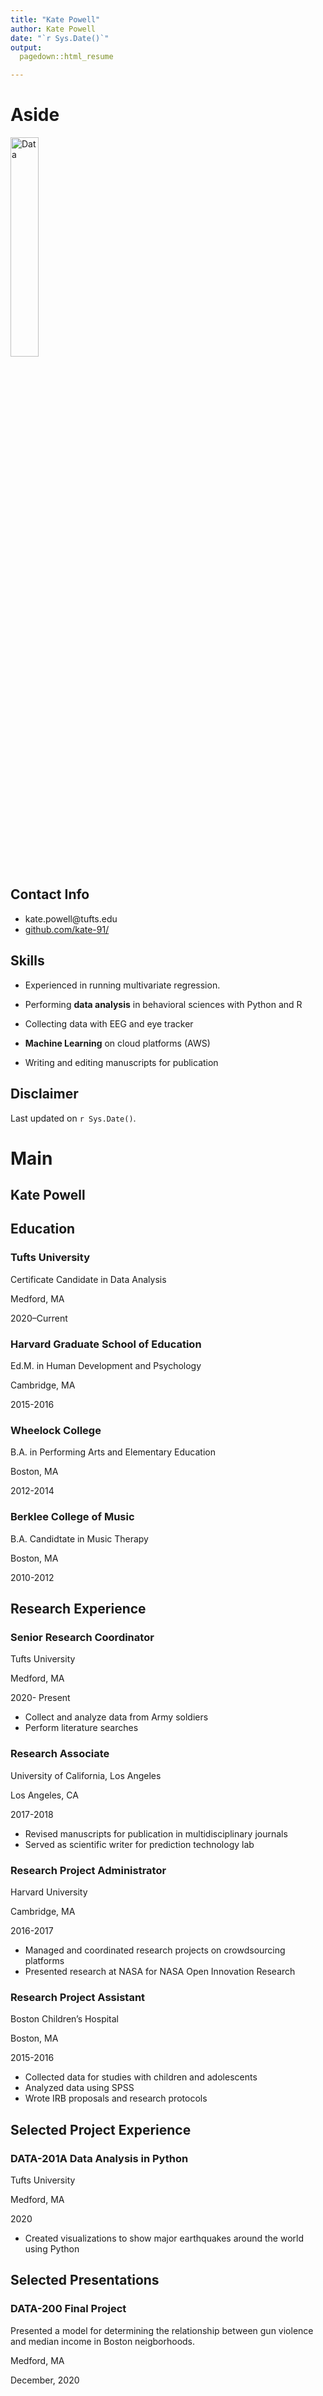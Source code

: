 ```yaml
---
title: "Kate Powell"
author: Kate Powell
date: "`r Sys.Date()`"
output:
  pagedown::html_resume

---
```


Aside
================================================================================


![Data](data_icon.png){width=30%}
<!-- ![Data](`r here::here("data_icon.png")`) -->



Contact Info {#contact}
--------------------------------------------------------------------------------

- <i class="fa fa-envelope"></i>kate.powell@tufts.edu
- <i class="fa fa-github"></i> [github.com/kate-91/](https://github.com/kate-91/)


Skills {#skills}
--------------------------------------------------------------------------------

- Experienced in running multivariate regression. 

- Performing **data analysis** in behavioral sciences with Python and R

- Collecting data with EEG and eye tracker

- **Machine Learning** on cloud platforms (AWS)

- Writing and editing manuscripts for publication




Disclaimer {#disclaimer}
--------------------------------------------------------------------------------

<!--This resume was made with the R package [**pagedown**](https://github.com/rstudio/pagedown).-->

Last updated on `r Sys.Date()`.



Main
================================================================================

Kate Powell {#title}
--------------------------------------------------------------------------------



Education {data-icon=graduation-cap data-concise=true}
--------------------------------------------------------------------------------

### Tufts University

Certificate Candidate in Data Analysis

Medford, MA

2020--Current

### Harvard Graduate School of Education

Ed.M. in Human Development and Psychology

Cambridge, MA

2015-2016

### Wheelock College

B.A. in Performing Arts and Elementary Education

Boston, MA

2012-2014

### Berklee College of Music

B.A. Candidtate in Music Therapy

Boston, MA

2010-2012


Research Experience {data-icon=flask}
--------------------------------------------------------------------------------

### Senior Research Coordinator

Tufts University

Medford, MA

2020- Present

- Collect and analyze data from Army soldiers 
- Perform literature searches

### Research Associate

University of California, Los Angeles

Los Angeles, CA

2017-2018

- Revised manuscripts for publication in multidisciplinary journals
- Served as scientific writer for prediction technology lab

### Research Project Administrator

Harvard University

Cambridge, MA

2016-2017

- Managed and coordinated research projects on crowdsourcing platforms
- Presented research at NASA for NASA Open Innovation Research

### Research Project Assistant

Boston Children's Hospital

Boston, MA

2015-2016

- Collected data for studies with children and adolescents
- Analyzed data using SPSS
- Wrote IRB proposals and research protocols


Selected Project Experience {data-icon=chalkboard-teacher}
--------------------------------------------------------------------------------

### DATA-201A Data Analysis in Python

Tufts University

Medford, MA

2020

<!--::: concise-->
- Created visualizations to show major earthquakes around the world using Python
<!--:::-->

Selected Presentations {data-icon=comment-alt}
--------------------------------------------------------------------------------
### DATA-200 Final Project
Presented a model for determining the relationship between gun violence and median income in Boston neigborhoods.

Medford, MA

December, 2020


